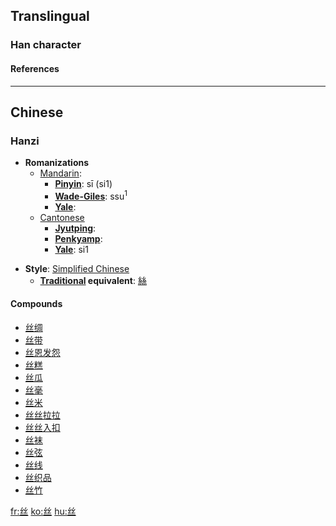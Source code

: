{{see|絲}}<!-- may be replaced by zh-forms -->

==Translingual==
===Han character===
{{Han char|rad=一|as=04|sn=5|so=|four=|canj=女女一 (VVM)|cmean=[[silk]]; fine [[thread]]; [[wire]]; [[string]]s}}
====References====
{{Han ref|kx=0078.021|hdz=10017.080|uh=4E1D|ud=19997}}

----
==Chinese==
===Hanzi===


* '''Romanizations'''
** [[Mandarin]]:
*** '''[[Pinyin]]''': sī (si1)
*** '''[[Wade-Giles]]''': ssu<sup>1</sup>
*** '''[[Yale]]''': 
**[[Cantonese]]
***'''[[Jyutping]]''':
***'''[[Penkyamp]]''': 
***'''[[Yale]]''': si1

* '''Style''': [[Simplified Chinese]] 
** '''[[Traditional Chinese|Traditional]] equivalent''': [[絲]]

====Compounds====
*[[丝绸]]
*[[丝带]]
*[[丝恩发怨]]
*[[丝糕]]
*[[丝瓜]]
*[[丝毫]]
*[[丝米]]
*[[丝丝拉拉]]
*[[丝丝入扣]]
*[[丝袜]]
*[[丝弦]]
*[[丝线]]
*[[丝织品]]
*[[丝竹]]




[[fr:丝]]
[[ko:丝]]
[[hu:丝]]